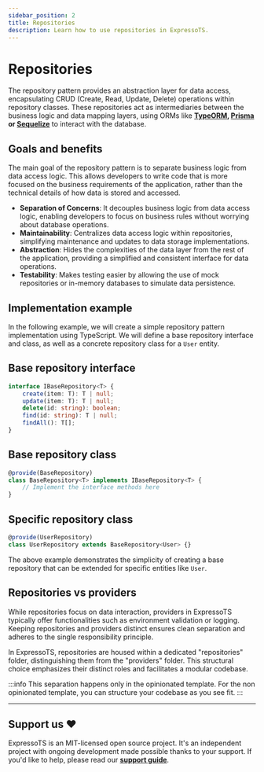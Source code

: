 ```yaml
---
sidebar_position: 2
title: Repositories
description: Learn how to use repositories in ExpressoTS.
---
```


# Repositories

The repository pattern provides an abstraction layer for data access, encapsulating CRUD (Create, Read, Update, Delete) operations within repository classes. These repositories act as intermediaries between the business logic and data mapping layers, using ORMs like **[TypeORM](https://typeorm.io/), [Prisma](https://www.prisma.io/) or [Sequelize](https://sequelize.org/)** to interact with the database.

## Goals and benefits

The main goal of the repository pattern is to separate business logic from data access logic. This allows developers to write code that is more focused on the business requirements of the application, rather than the technical details of how data is stored and accessed.

-   **Separation of Concerns**: It decouples business logic from data access logic, enabling developers to focus on business rules without worrying about database operations.
-   **Maintainability**: Centralizes data access logic within repositories, simplifying maintenance and updates to data storage implementations.
-   **Abstraction**: Hides the complexities of the data layer from the rest of the application, providing a simplified and consistent interface for data operations.
-   **Testability**: Makes testing easier by allowing the use of mock repositories or in-memory databases to simulate data persistence.

## Implementation example

In the following example, we will create a simple repository pattern implementation using TypeScript. We will define a base repository interface and class, as well as a concrete repository class for a `User` entity.

## Base repository interface

```typescript
interface IBaseRepository<T> {
    create(item: T): T | null;
    update(item: T): T | null;
    delete(id: string): boolean;
    find(id: string): T | null;
    findAll(): T[];
}
```

## Base repository class

```typescript
@provide(BaseRepository)
class BaseRepository<T> implements IBaseRepository<T> {
    // Implement the interface methods here
}
```

## Specific repository class

```typescript
@provide(UserRepository)
class UserRepository extends BaseRepository<User> {}
```

The above example demonstrates the simplicity of creating a base repository that can be extended for specific entities like `User`.

## Repositories vs providers

While repositories focus on data interaction, providers in ExpressoTS typically offer functionalities such as environment validation or logging. Keeping repositories and providers distinct ensures clean separation and adheres to the single responsibility principle.

In ExpressoTS, repositories are housed within a dedicated "repositories" folder, distinguishing them from the "providers" folder. This structural choice emphasizes their distinct roles and facilitates a modular codebase.

:::info
This separation happens only in the opinionated template. For the non opinionated template, you can structure your codebase as you see fit.
:::

---

## Support us ❤️

ExpressoTS is an MIT-licensed open source project. It's an independent project with ongoing development made possible thanks to your support.
If you'd like to help, please read our **[support guide](./support-us.mdx)**.
